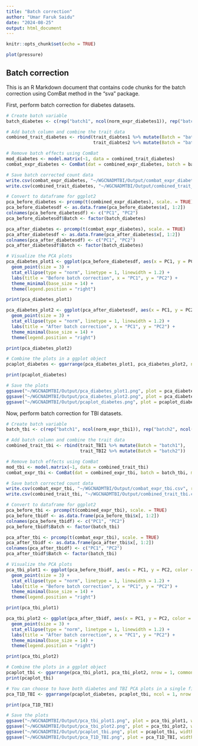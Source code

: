 ```yaml
---
title: "Batch correction"
author: "Umar Faruk Saidu"
date: "2024-08-25"
output: html_document
---
```


```r
knitr::opts_chunk$set(echo = TRUE)
```


```r
plot(pressure)
```


## Batch correction

This is an R Markdown document that contains code chunks for the batch correction using ComBat method in the "sva" package.

First, perform batch correction for diabetes datasets.

```r

# Create batch variable
batch_diabetes <- c(rep("batch1", ncol(norm_expr_diabetes1)), rep("batch2", ncol(norm_expr_diabetes2)))

# Add batch column and combine the trait data
combined_trait_diabetes <- rbind(trait_diabtes1 %>% mutate(Batch = "batch1"),
                                 trait_diabtes2 %>% mutate(Batch = "batch2"))

# Remove batch effects using ComBat
mod_diabetes <- model.matrix(~1, data = combined_trait_diabetes)
combat_expr_diabetes <- ComBat(dat = combined_expr_diabetes, batch = batch_diabetes, mod = mod_diabetes)

# Save batch corrected count data
write.csv(combat_expr_diabetes, "~/WGCNADMTBI/Output/combat_expr_diabetes.csv", row.names = TRUE)
write.csv(combined_trait_diabetes, "~/WGCNADMTBI/Output/combined_trait_diabetes.csv", row.names = FALSE)

# Convert to dataframe for ggplot2
pca_before_diabetes <- prcomp(t(combined_expr_diabetes), scale. = TRUE)
pca_before_diabetesdf <- as.data.frame(pca_before_diabetes$x[, 1:2])
colnames(pca_before_diabetesdf) <- c("PC1", "PC2")
pca_before_diabetesdf$Batch <- factor(batch_diabetes)

pca_after_diabetes <- prcomp(t(combat_expr_diabetes), scale. = TRUE)
pca_after_diabetesdf <- as.data.frame(pca_after_diabetes$x[, 1:2])
colnames(pca_after_diabetesdf) <- c("PC1", "PC2")
pca_after_diabetesdf$Batch <- factor(batch_diabetes)

# Visualize the PCA plots
pca_diabetes_plot1 <- ggplot(pca_before_diabetesdf, aes(x = PC1, y = PC2, color = Batch)) +
  geom_point(size = 3) +
  stat_ellipse(type = "norm", linetype = 1, linewidth = 1.2) +
  labs(title = "Before batch correction", x = "PC1", y = "PC2") +
  theme_minimal(base_size = 14) +
  theme(legend.position = "right")

print(pca_diabetes_plot1)

pca_diabetes_plot2 <- ggplot(pca_after_diabetesdf, aes(x = PC1, y = PC2, color = Batch)) +
  geom_point(size = 3) +
  stat_ellipse(type = "norm", linetype = 1, linewidth = 1.2) +
  labs(title = "After batch correction", x = "PC1", y = "PC2") +
  theme_minimal(base_size = 14) +
  theme(legend.position = "right")

print(pca_diabetes_plot2)

# Combine the plots in a ggplot object
pcaplot_diabetes <- ggarrange(pca_diabetes_plot1, pca_diabetes_plot2, nrow = 1, common.legend = TRUE, legend = "top")

print(pcaplot_diabetes)

# Save the plots
ggsave("~/WGCNADMTBI/Output/pca_diabetes_plot1.png", plot = pca_diabetes_plot1, width = 8,height = 6, bg = "white")
ggsave("~/WGCNADMTBI/Output/pca_diabetes_plot2.png", plot = pca_diabetes_plot2, width = 8,height = 6, bg = "white")
ggsave("~/WGCNADMTBI/Output/pcaplot_diabetes.png", plot = pcaplot_diabetes, width = 8,height = 6, bg = "white")

```

Now, perform batch correction for TBI datasets.

```r

# Create batch variable
batch_tbi <- c(rep("batch1", ncol(norm_expr_tbi1)), rep("batch2", ncol(norm_expr_tbi2)))

# Add batch column and combine the trait data
combined_trait_tbi <- rbind(trait_TBI1 %>% mutate(Batch = "batch1"),
                            trait_TBI2 %>% mutate(Batch = "batch2"))

# Remove batch effects using ComBat
mod_tbi <- model.matrix(~1, data = combined_trait_tbi)
combat_expr_tbi <- ComBat(dat = combined_expr_tbi, batch = batch_tbi, mod = mod_tbi)

# Save batch corrected count data
write.csv(combat_expr_tbi, "~/WGCNADMTBI/Output/combat_expr_tbi.csv", row.names = TRUE)
write.csv(combined_trait_tbi, "~/WGCNADMTBI/Output/combined_trait_tbi.csv", row.names = FALSE)

# Convert to dataframe for ggplot2
pca_before_tbi <- prcomp(t(combined_expr_tbi), scale. = TRUE)
pca_before_tbidf <- as.data.frame(pca_before_tbi$x[, 1:2])
colnames(pca_before_tbidf) <- c("PC1", "PC2")
pca_before_tbidf$Batch <- factor(batch_tbi)

pca_after_tbi <- prcomp(t(combat_expr_tbi), scale. = TRUE)
pca_after_tbidf <- as.data.frame(pca_after_tbi$x[, 1:2])
colnames(pca_after_tbidf) <- c("PC1", "PC2")
pca_after_tbidf$Batch <- factor(batch_tbi)

# Visualize the PCA plots
pca_tbi_plot1 <- ggplot(pca_before_tbidf, aes(x = PC1, y = PC2, color = Batch)) +
  geom_point(size = 3) +
  stat_ellipse(type = "norm", linetype = 1, linewidth = 1.2) +
  labs(title = "Before batch correction", x = "PC1", y = "PC2") +
  theme_minimal(base_size = 14) +
  theme(legend.position = "right")

print(pca_tbi_plot1)

pca_tbi_plot2 <- ggplot(pca_after_tbidf, aes(x = PC1, y = PC2, color = Batch)) +
  geom_point(size = 3) +
  stat_ellipse(type = "norm", linetype = 1, linewidth = 1.2) +
  labs(title = "After batch correction", x = "PC1", y = "PC2") +
  theme_minimal(base_size = 14) +
  theme(legend.position = "right")

print(pca_tbi_plot2)

# Combine the plots in a ggplot object
pcaplot_tbi <- ggarrange(pca_tbi_plot1, pca_tbi_plot2, nrow = 1, common.legend = TRUE, legend = "top")
print(pcaplot_tbi)

# You can choose to have both diabetes and TBI PCA plots in a single figure for publication
pca_T1D_TBI <- ggarrange(pcaplot_diabetes, pcaplot_tbi, ncol = 1, nrow = 2, labels = c("A", "B"))

print(pca_T1D_TBI)

# Save the plots
ggsave("~/WGCNADMTBI/Output/pca_tbi_plot1.png", plot = pca_tbi_plot1, width = 8,height = 6, bg = "white")
ggsave("~/WGCNADMTBI/Output/pca_tbi_plot2.png", plot = pca_tbi_plot2, width = 8,height = 6, bg = "white")
ggsave("~/WGCNADMTBI/Output/pcaplot_tbi.png", plot = pcaplot_tbi, width = 8,height = 6, bg = "white")
ggsave("~/WGCNADMTBI/Output/pca_T1D_TBI.png", plot = pca_T1D_TBI, width = 8,height = 12, bg = "white")

```


